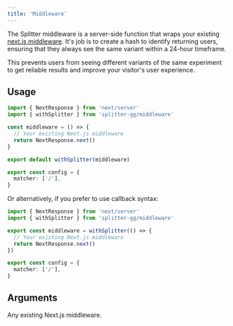 ```yaml
---
title: 'Middleware'
---
```


The Splitter middleware is a server-side function that wraps your existing [next.js middleware](https://nextjs.org/docs/app/building-your-application/routing/middleware). It's job is to create a hash to identify returning users, ensuring that they always see the same variant within a 24-hour timeframe.

This prevents users from seeing different variants of the same experiment to get reliable results and improve your visitor's user experience.

## Usage

```typescript middleware.ts
import { NextResponse } from 'next/server'
import { withSplitter } from 'splitter-gg/middleware'

const middleware = () => {
  // Your existing Next.js middleware
  return NextResponse.next()
}

export default withSplitter(middleware)

export const config = {
  matcher: ['/'],
}
```

Or alternatively, if you prefer to use callback syntax:

```typescript middleware.ts
import { NextResponse } from 'next/server'
import { withSplitter } from 'splitter-gg/middleware'

export const middleware = withSplitter(() => {
  // Your existing Next.js middleware
  return NextResponse.next()
})

export const config = {
  matcher: ['/'],
}
```

## Arguments

<ResponseField name="middleware" type="NextMiddleware" required>
  Any existing Next.js middleware.
</ResponseField>
